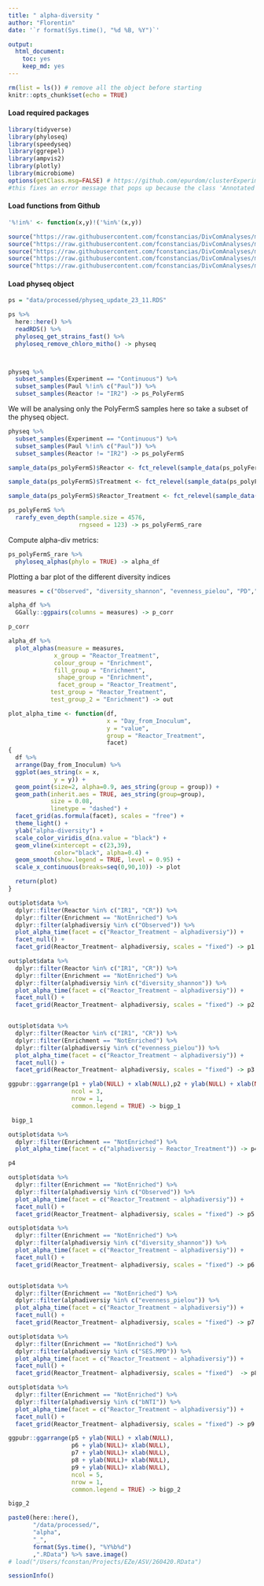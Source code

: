 ```yaml
---
title: " alpha-diversity "
author: "Florentin"
date: '`r format(Sys.time(), "%d %B, %Y")`'

output: 
  html_document: 
    toc: yes
    keep_md: yes
---
```

```r
rm(list = ls()) # remove all the object before starting
knitr::opts_chunk$set(echo = TRUE)
```

#### Load required packages

```r
library(tidyverse)
library(phyloseq)
library(speedyseq)
library(ggrepel)
library(ampvis2)
library(plotly)
library(microbiome)
options(getClass.msg=FALSE) # https://github.com/epurdom/clusterExperiment/issues/66
#this fixes an error message that pops up because the class 'Annotated' is defined in two different packages
```

#### Load functions from Github

```r
'%!in%' <- function(x,y)!('%in%'(x,y))

source("https://raw.githubusercontent.com/fconstancias/DivComAnalyses/master/R/phyloseq_taxa_tests.R")
source("https://raw.githubusercontent.com/fconstancias/DivComAnalyses/master/R/phyloseq_normalisation.R")
source("https://raw.githubusercontent.com/fconstancias/DivComAnalyses/master/R/phyloseq_alpha.R")
source("https://raw.githubusercontent.com/fconstancias/DivComAnalyses/master/R/phyloseq_beta.R")
source("https://raw.githubusercontent.com/fconstancias/DivComAnalyses/master/R/phyloseq_heatmap.R")
```


#### Load physeq object


```r
ps = "data/processed/physeq_update_23_11.RDS"

ps %>% 
  here::here() %>%
  readRDS() %>%
  phyloseq_get_strains_fast() %>%
  phyloseq_remove_chloro_mitho() -> physeq



physeq %>% 
  subset_samples(Experiment == "Continuous") %>% 
  subset_samples(Paul %!in% c("Paul")) %>%
  subset_samples(Reactor != "IR2") -> ps_PolyFermS

```  

We will be analysing only the PolyFermS samples here so take a subset of the physeq object.  
```r
physeq %>% 
  subset_samples(Experiment == "Continuous") %>% 
  subset_samples(Paul %!in% c("Paul")) %>%
  subset_samples(Reactor != "IR2") -> ps_polyFermS

sample_data(ps_polyFermS)$Reactor <- fct_relevel(sample_data(ps_polyFermS)$Reactor, "IR1", "CR", "TR1", "TR2","TR3", "TR4", "TR5", "TR6") 

sample_data(ps_polyFermS)$Treatment <- fct_relevel(sample_data(ps_polyFermS)$Treatment, "UNTREATED",  "CTX+HV292.1", "CTX","HV292.1","VAN+CCUG59168", "VAN",  "CCUG59168") 

sample_data(ps_polyFermS)$Reactor_Treatment <- fct_relevel(sample_data(ps_polyFermS)$Reactor_Treatment, "IR1_UNTREATED","CR_UNTREATED", "CR_CTX", "CR_VAN", "TR1_CTX+HV292.1","TR2_CTX", "TR3_HV292.1", "TR5_VAN+CCUG59168", "TR4_VAN", "TR6_CCUG59168") 

ps_polyFermS %>% 
  rarefy_even_depth(sample.size = 4576,
                    rngseed = 123) -> ps_polyFermS_rare
```

Compute alpha-div metrics:

```r
ps_polyFermS_rare %>%
  phyloseq_alphas(phylo = TRUE) -> alpha_df
```


Plotting a bar plot of the different diversity indices 
```r
measures = c("Observed", "diversity_shannon", "evenness_pielou", "PD","MNTD", "SES.MPD" ,"bNTI")

alpha_df %>%
  GGally::ggpairs(columns = measures) -> p_corr

p_corr
```

```r
alpha_df %>%
  plot_alphas(measure = measures,
             x_group = "Reactor_Treatment",
             colour_group = "Enrichment",
             fill_group = "Enrichment",
              shape_group = "Enrichment",
              facet_group = "Reactor_Treatment",
            test_group = "Reactor_Treatment",
            test_group_2 = "Enrichment") -> out
```

```r
plot_alpha_time <- function(df, 
                            x = "Day_from_Inoculum", 
                            y = "value", 
                            group = "Reactor_Treatment", 
                            facet)
{
  df %>%
  arrange(Day_from_Inoculum) %>%
  ggplot(aes_string(x = x,
             y = y)) +
  geom_point(size=2, alpha=0.9, aes_string(group = group)) + 
  geom_path(inherit.aes = TRUE, aes_string(group=group),
            size = 0.08,
            linetype = "dashed") +
  facet_grid(as.formula(facet), scales = "free") +
  theme_light() +
  ylab("alpha-diversity") +
  scale_color_viridis_d(na.value = "black") + 
  geom_vline(xintercept = c(23,39), 
             color="black", alpha=0.4) + 
  geom_smooth(show.legend = TRUE, level = 0.95) + 
  scale_x_continuous(breaks=seq(0,90,10)) -> plot

  return(plot)
}

```

```r
out$plot$data %>%
  dplyr::filter(Reactor %in% c("IR1", "CR")) %>%
  dplyr::filter(Enrichment == "NotEnriched") %>%
  dplyr::filter(alphadiversiy %in% c("Observed")) %>% 
  plot_alpha_time(facet = c("Reactor_Treatment ~ alphadiversiy")) + 
  facet_null() + 
  facet_grid(Reactor_Treatment~ alphadiversiy, scales = "fixed") -> p1

out$plot$data %>%
  dplyr::filter(Reactor %in% c("IR1", "CR")) %>%
  dplyr::filter(Enrichment == "NotEnriched") %>%
  dplyr::filter(alphadiversiy %in% c("diversity_shannon")) %>% 
  plot_alpha_time(facet = c("Reactor_Treatment ~ alphadiversiy")) + 
  facet_null() + 
  facet_grid(Reactor_Treatment~ alphadiversiy, scales = "fixed") -> p2


out$plot$data %>%
  dplyr::filter(Reactor %in% c("IR1", "CR")) %>%
  dplyr::filter(Enrichment == "NotEnriched") %>%
  dplyr::filter(alphadiversiy %in% c("evenness_pielou")) %>% 
  plot_alpha_time(facet = c("Reactor_Treatment ~ alphadiversiy")) + 
  facet_null() + 
  facet_grid(Reactor_Treatment~ alphadiversiy, scales = "fixed") -> p3

ggpubr::ggarrange(p1 + ylab(NULL) + xlab(NULL),p2 + ylab(NULL) + xlab(NULL) ,p3+ ylab(NULL) + xlab(NULL),
                  ncol = 3,
                  nrow = 1,
                  common.legend = TRUE) -> bigp_1

 bigp_1
```

```r
out$plot$data %>%
  dplyr::filter(Enrichment == "NotEnriched") %>%
  plot_alpha_time(facet = c("alphadiversiy ~ Reactor_Treatment")) -> p4

p4
```

```r
out$plot$data %>%
  dplyr::filter(Enrichment == "NotEnriched") %>%
  dplyr::filter(alphadiversiy %in% c("Observed")) %>% 
  plot_alpha_time(facet = c("Reactor_Treatment ~ alphadiversiy")) + 
  facet_null() + 
  facet_grid(Reactor_Treatment~ alphadiversiy, scales = "fixed") -> p5

out$plot$data %>%
  dplyr::filter(Enrichment == "NotEnriched") %>%
  dplyr::filter(alphadiversiy %in% c("diversity_shannon")) %>% 
  plot_alpha_time(facet = c("Reactor_Treatment ~ alphadiversiy")) + 
  facet_null() + 
  facet_grid(Reactor_Treatment~ alphadiversiy, scales = "fixed") -> p6


out$plot$data %>%
  dplyr::filter(Enrichment == "NotEnriched") %>%
  dplyr::filter(alphadiversiy %in% c("evenness_pielou")) %>% 
  plot_alpha_time(facet = c("Reactor_Treatment ~ alphadiversiy")) + 
  facet_null() + 
  facet_grid(Reactor_Treatment~ alphadiversiy, scales = "fixed") -> p7

out$plot$data %>%
  dplyr::filter(Enrichment == "NotEnriched") %>%
  dplyr::filter(alphadiversiy %in% c("SES.MPD")) %>% 
  plot_alpha_time(facet = c("Reactor_Treatment ~ alphadiversiy")) + 
  facet_null() + 
  facet_grid(Reactor_Treatment~ alphadiversiy, scales = "fixed")  -> p8

out$plot$data %>%
  dplyr::filter(Enrichment == "NotEnriched") %>%
  dplyr::filter(alphadiversiy %in% c("bNTI")) %>% 
  plot_alpha_time(facet = c("Reactor_Treatment ~ alphadiversiy")) + 
  facet_null() + 
  facet_grid(Reactor_Treatment~ alphadiversiy, scales = "fixed") -> p9

ggpubr::ggarrange(p5 + ylab(NULL) + xlab(NULL),
                  p6 + ylab(NULL)+ xlab(NULL),
                  p7 + ylab(NULL)+ xlab(NULL),
                  p8 + ylab(NULL)+ xlab(NULL),
                  p9 + ylab(NULL)+ xlab(NULL),
                  ncol = 5,
                  nrow = 1,
                  common.legend = TRUE) -> bigp_2

bigp_2
```

```r
paste0(here::here(),
       "/data/processed/",
       "alpha",
       "_",
       format(Sys.time(), "%Y%b%d")
       ,".RData") %>% save.image()
# load("/Users/fconstan/Projects/EZe/ASV/260420.RData")
```

```r
sessionInfo()
```


